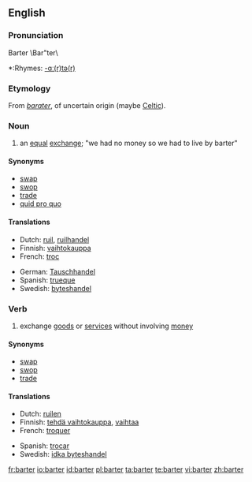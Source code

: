 {{wikipedia}}
==English==

===Pronunciation===
Barter \Bar"ter\
*:Rhymes: [[Rhymes:English:-ɑː(r)tə(r)|-ɑː(r)tə(r)]]

===Etymology===
From {{OF.}} ''[[barater]]'', of uncertain origin (maybe [[Celtic]]).

===Noun===
{{en-noun}}
#an [[equal]] [[exchange]]; "we had no money so we had to live by barter"

====Synonyms====
*[[swap]]
*[[swop]]
*[[trade]]
*[[quid pro quo]]

====Translations====
{{trans-top}}
*Dutch: [[ruil]], [[ruilhandel]]
*Finnish: [[vaihtokauppa]]
*French: [[troc]] {{m}}
{{trans-mid}}
*German: [[Tauschhandel]] {{m}}
*Spanish: [[trueque]]
*Swedish: [[byteshandel]] {{c}}
{{trans-bottom}}

===Verb===
{{en-verb}}
#exchange [[goods]] or [[services]] without involving [[money]]

====Synonyms====
*[[swap]]
*[[swop]]
*[[trade]]

====Translations====
{{trans-top}}
*Dutch: [[ruilen]]
*Finnish: [[tehdä vaihtokauppa]], [[vaihtaa]]
*French: [[troquer]]
{{trans-mid}}
*Spanish: [[trocar]]
*Swedish: [[idka byteshandel]]
{{trans-bottom}}

[[fr:barter]]
[[io:barter]]
[[id:barter]]
[[pl:barter]]
[[ta:barter]]
[[te:barter]]
[[vi:barter]]
[[zh:barter]]